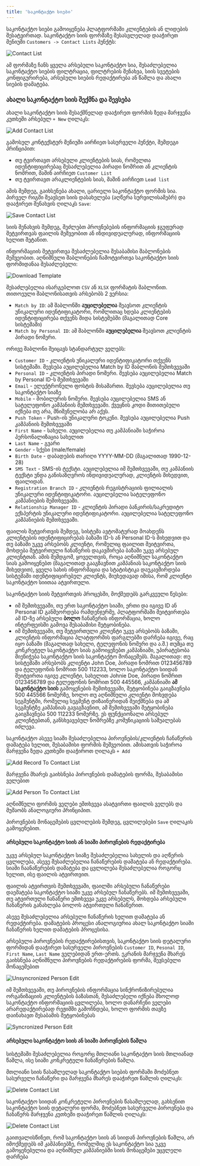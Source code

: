 ```yaml
---
title: 'საკონტაქტო სიები'
---
```


საკონტაქტო სიები გამოიყენება პლატფორმაში კლიენტების ან ლიდების შესატვირთად. საკონტაქტო სიის ფორმაზე შესასვლელად დააჭირეთ მენიუში `Customers -> Contact Lists` პუნქტს:

<img 
  src="/images/contact_lists.png" 
  alt="Contact List"
  className="rounded-lg mx-auto"
/>

ამ ფორმაზე ჩანს ყველა არსებული საკონტაქტო სია, შესაძლებელია საკონტაქტო სიების ფილტრაცია, ფილტრების შენახვა, სიის სვეტების კონფიგურირება, არსებული სიების რედაქტირება ან წაშლა და ახალი სიების დამატება.

### ახალი საკონტაქტო სიის შექმნა და შევსება

ახალი საკონტაქტო სიის შესაქმნელად დააჭირეთ ფორმის ზედა მარჯვენა კუთხეში არსებულ `+ New` ღილაკს:

<img 
  src="/images/contact_lists_add.png" 
  alt="Add Contact List"
  className="rounded-lg mx-auto"
/>

გამოსულ კონტექსტურ მენიუში აირჩიეთ სასურველი პუნქტი, შემდეგი პრინციპით:

- თუ ტვირთავთ არსებული კლიენტების სიას, რომელთა იდენტიფიცირებაც შესაძლებელია პირადი ნომრით ან კლიენტის ნომრით, მაშინ აირჩიეთ `Customer List`
- თუ ტვირთავთ არაკლიენტების სიას, მაშინ აირჩიეთ `Lead list`

ამის შემდეგ, გაიხსენება ახალი, ცარიელი საკონტაქტო ფორმის სია. პირველ რიგში შეავსეთ სიის დასახელება (აღწერა სურვილისამებრ) და დააჭირეთ შენახვის ღილაკს `Save`:

<img 
  src="/images/save_new_contact_list.png" 
  alt="Save Contact List"
  className="rounded-lg mx-auto"
/>

სიის შენახვის შემდეგ, შეძლებთ პროვნებების ინფორმაციის ჯგუფურად შეტვირთვას ფაილის მეშვეობით ან ინდივიდუალურად, ინფორმაციის ხელით შეტანით.

ინფორმაციის შეტვირთვა შესაძლებელია შესაბამისი შაბლონების მეშვეობით. აღნიშნული შაბლონების ჩამოტვირთვა საკონტაქტო სიის ფორმიდანაა შესაძლებელი:

<img 
  src="/images/download_contact_list_template.png" 
  alt="Download Template"
  className="rounded-lg mx-auto"
/>

შესაძლებელია ისარგებლოთ `CSV` ან `XLSX` ფორმატის შაბლონით. თითოეული შაბლონისათვის არსებობს 2 ვერსია:

- `Match by ID`: ამ შაბლონში **აუცილებელია** შეავსოთ კლიენტის უნიკალური იდენტიფიკატორი, რომლითაც ხდება კლიენტების იდენტიფიცირება თქვენს შიდა სისტემებში (მაგალითად Core სისტემაში)
- `Match by Personal ID`: ამ შაბლონში **აუცილებელია** შეავსოთ კლიენტის პირადი ნომერი.

ორივე შაბლონი შეიცავს სტანდარტულ ველებს:

- `Customer ID` - კლიენტის უნიკალური იდენტიფიკატორი თქვენს სისტემაში. შევსება აუცილებელია Match by ID შაბლონის შემთხვევაში
- `Personal ID` - კლიენტის პირადი ნომერი. შევსება აუცილებელია Match by Personal ID-ს შემთხვევაში
- `Email` - ელექტრონული ფოსტის მისამართი. შევსება აუცილებელია თუ საკონტაქტო სიაზე
- `Mobile` - მობილურის ნომერი. შევსება აუცილებელია SMS ან სატელეფონო კამპანიის შემთხვევაში. ქვეყნის კოდი მითითებული იქნება თუ არა, მნიშვნელობა არ აქვს.
- `Push Token` - Push-ის უნიკალური ტოკენი. შევსება აუცილებელია Push კამპანიის შემთხვევაში
- `First Name` - სახელი. აუცილებელია თუ კამპანიაში საჭიროა პერსონალიზაცია სახელით
- `Last Name` - გვარი
- `Gender` - სქესი (male/female)
- `Birth Date` - დაბადების თარიღი YYYY-MM-DD (მაგალითად 1990-12-28)
- `SMS Text` - SMS-ის ტექსტი. აუცილებელია იმ შემთხვევაში, თუ კამპანიის ტექსტი უნდა განისაზღვროს ინდივიდუალურად, კლიენტის მიხედვით, ფაილიდან.
- `Registration Branch ID` - კლიენტის რეგისტრაციის ფილიალის უნიკალური იდენტიფიკატორი. აუცილებელია სატელეფონო კამპანიების შემთხვევაში.
- `Relationship Manager ID` - კლიენტის პირადი ბანკირის/საკრედიტო ექსპერტის უნიკალური იდენტიფიკატორი. აუცილებელია სატელეფონო კამპანიების შემთხვევაში.

ფაილის შეტვირთვის შემდეგ, სისტემა ავტომატურად მოახდენს კლიენტების იდენტიფიცირებას ბაზაში ID-ს ან Personal ID-ს მიხედვით და თუ ბაზაში უკვე არსებობს კლიენტი, რომელიც ფაილით შეიტვირთა, მოხდება შეტვირთული ჩანაწერის დაკავშირება ბაზაში უკვე არსებულ კლიენტთან. ამის შემდგომ, ყოველთვის, როცა აღნიშნულ საკონტაქტო სიას გამოიყენებთ (მაგალითად გააგზავნით კამპანიას საკონტაქტო სიის მიხედვით), ყველა სახის ინფორმაცია და სტატისტიკა დაუკავშირდება სისტემაში იდენტიფიცირებულ კლიენტს, მიუხედავად იმისა, რომ კლიენტი საკონტაქტო სიითაა ატვირთული.

საკონტაქტო სიის შეტვირთვის პროცესში, მოქმედებს გარკვეული წესები:

- იმ შემთხვევაში, თუ ერთ საკონტაქტო სიაში, ერთი და იგივე ID ან Personal ID განმეორდება რამდენჯერმე, პლატფორმაში შეიტვირთება ამ ID-ზე არსებული **ბოლო** ჩანაწერის ინფორმაცია, ხოლო ინტერფეისში გამოვა შესაბამისი შეტყობინება.
- იმ შემთხვევაში, თუ შეტვირთული კლიენტი უკვე არსებობს ბაზაში, კლიენტის ინფორმაცია პლატფორმის ფარგლებში დარჩება იგივე, რაც იყო ბაზაში (მაგალთად სახელი, ტელეფონის ნომერი და ა.შ.) თუმცა თუ კონკრეტულ საკონტაქტო სიას გამოიყენებთ კამპანიაში, უპირატესობა მიენიჭება საკონტაქტო სიის საკონტაქტო მონაცემებს. მაგალითად: თუ სისტემაში არსებობს კლიენტი John Doe, პირადი ნომრით 0123456789 და ტელეფონის ნომრით 500 112233, ხოლო საკონტაქტო სიიდან შეიტვირთა იგივე კლიენტი, სახელით Johnie Doe, პირადი ნომრით 0123456789 და ტელეფონის ნომრით 500 445566, კამპანიაში **ამ საკონტაქტო სიის** გამოყენების შემთხვევაში, შეტყობინება გაიგზავნება 500 445566 ნომერზე, ხოლო თუ აღნიშნული კლიენტი მოხვდება სეგმენტში, რომელიც სეგმენტ დიზაინერიდან შეიქმნება და ამ სეგმენტზე კამპანიას გავაგზავნით, ამ შემთხვევაში შეტყობინება გაიგზავნება 500 112233 ნომერზე. ეს ფუნქციონალი არსებულ კლიენტებთან, განსხვავებულ ნომრებზე კომუნიკაციის საშუალებას იძლევა.

საკონტაქტო ასევე სიაში შესაძლებელია პიროვნების/კლიენტის ჩანაწერის დამატება ხელით, შესაბამისი ფორმის მეშვეობით. ამისათვის საჭიროა მარჯვენა ზედა კუთხეში დააჭიროთ ღილაკს `+ Add`

<img 
  src="/images/add_record_to_contact_list.png" 
  alt="Add Record To Contact List"
  className="rounded-lg mx-auto"
/>

მარჯვენა მხარეს გაიხსნება პიროვნების დამატების ფორმა, შესაბამისი ველებით

<img 
  src="/images/add_person_to_contact_list.png" 
  alt="Add Person To Contact List"
  className="rounded-lg mx-auto"
/>

აღნიშნული ფორმის ველები ემთხვევა ასატვირთი ფაილის ველებს და მუშაობს ანალოგიური პრინციპით. 

პიროვნების მონაცემების ცვლილების შემდეგ, ცვლილებები `Save` ღილაკის გამოყენებით.

#### არსებული საკონტაქტო სიის ან სიაში პიროვნების რედაქტირება

უკვე არსებულ საკონტაქტო სიაზე შესაძლებელია სახელის და აღწერის ცვლილება, ასევე შესაძლებელია ჩანაწერების დამატება ან რედაქტირება. სიაში ჩაანაწერების დამატება და ცვლილება შესაძლებელია როგორც ხელით, ისე ფაილის ატვირთვით. 

ფაილის ატვირთვის შემთხვევაში, ფაილში არსებული ჩანაწერები დაემატება საკონტაქტო სიაში უკვე არსებულ ჩანაწერებს. იმ შემთხვევაში, თუ ატვირთული ჩანაწერი ემთხვევა უკვე არსებულს, მოხდება არსებული ჩანაწერის განახლება ბოლოს ატვირთული ჩანაწერით.

ასევე შესაძლებელია არსებული ჩანაწერის ხელით დამატება ან რედაქტირება. დამატების პროცესი ანალოგიურია ახალ საკონტაქტო სიაში ჩანაწერის ხელით დამატების პროცესისა. 

არსებული პიროვნების რედაქტირებისთვის, საკონტაქტო სიის დეტალური ფორმიდან დააჭირეთ სასურველი პიროვნების `Customer ID`, `Pesonal ID`, `First Name`, `Last Name` ველებიდან ერთ-ერთს. ეკრანის მარჯვენა მხარეს გაიხსნება აღნიშნული პიროვნების რედაქტირების ფორმა, შევსებული მონაცემებით

<img 
  src="/images/unsyncronized_contact_person_editor.png" 
  alt="Unsyncronized Person Edit"
  className="rounded-lg mx-auto"
/>

იმ შემთხვევაში, თუ პიროვნების ინფორმაცია სინქრონიზირებულია ორგანიზაციის კლიენტების ბაზასთან, შესაძლებელი იქნება მხოლოდ საკონტაქტო ინფორმაციის ცვლილება, ხოლო დანარჩენი ველები არარედაქტირებად რეჟიმში გამოჩნდება, ხოლო ფორმის თავზე დაინახავთ შესაბამის შეტყობინებას

<img 
  src="/images/syncronized_contact_person.png" 
  alt="Syncronized Person Edit"
  className="rounded-lg mx-auto"
/>

#### არსებული საკონტაქტო სიის ან სიაში პიროვნების წაშლა

 სისტემაში შესაძლებელია როგორც მთლიანი საკონტაქტო სიის მთლიანად წაშლა, ისე სიაში კონკრეტული ჩანაწერების წაშლა.

 მთლიანი სიის წასაშლელად საკონტაქტო სიების ფორმაში მოძებნეთ სასურველი ჩანაწერი და მარჯვენა მხარეს დააჭირეთ წაშლის ღილაკს:

<img 
  src="/images/delete_contact_list.png" 
  alt="Delete Contact List"
  className="rounded-lg mx-auto"
/>

საკონტაქტო სიიდან კონკრეტული პიროვნების წასაშლელად, გახსენით საკონტაქტო სიის დეტალური ფორმა, მოძებნეთ სასურველი პიროვნება და ჩანაწერს მარჯვენა კუთხეში დააჭირეთ წაშლის ღილაკს:

<img 
  src="/images/delete_person_from_contact_list.png" 
  alt="Delete Contact List"
  className="rounded-lg mx-auto"
/>

<Warning>გაითვალისწინეთ, რომ საკონტაქტო სიის ან სიიდან პიროვნების წაშლა, არ იმოქმედებს იმ კამპანიებზე, რომელშიც ეს საკონტაქტო სია უკვე გამოყენებულია და აღნიშნულ კამპანიებში სიის მონაცემები უცვლელი დარჩება</Warning>